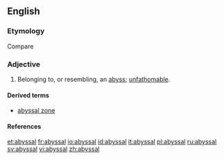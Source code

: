 ==English==

===Etymology===
Compare {{term|abysmal}}

===Adjective===
{{en-adj|-}}

# Belonging to, or resembling, an [[abyss]]; [[unfathomable]].

====Derived terms====
*[[abyssal zone]] {{qualifier|physical geography}}

====References====
{{R:Webster 1913}}

[[et:abyssal]]
[[fr:abyssal]]
[[io:abyssal]]
[[id:abyssal]]
[[it:abyssal]]
[[pl:abyssal]]
[[ru:abyssal]]
[[sv:abyssal]]
[[vi:abyssal]]
[[zh:abyssal]]